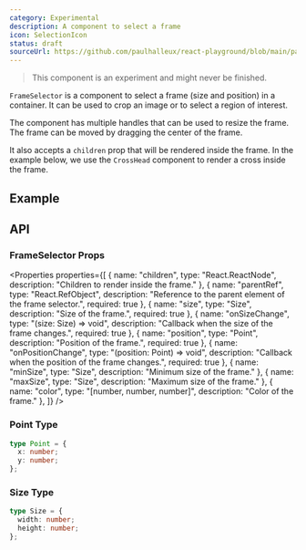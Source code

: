 ```yaml
---
category: Experimental
description: A component to select a frame
icon: SelectionIcon
status: draft
sourceUrl: https://github.com/paulhalleux/react-playground/blob/main/packages/playground/src/components/FrameSelector/FrameSelector.tsx
---
```


> This component is an experiment and might never be finished.

`FrameSelector` is a component to select a frame (size and position) in a container.
It can be used to crop an image or to select a region of interest.

The component has multiple handles that can be used to resize the frame.
The frame can be moved by dragging the center of the frame.

It also accepts a `children` prop that will be rendered inside the frame. In the example below, we use the `CrossHead` component to render a cross inside the frame.

## Example

<Example name="FrameSelector" />

## API

### FrameSelector Props

<Properties properties={[
  { name: "children", type: "React.ReactNode", description: "Children to render inside the frame." },
  { name: "parentRef", type: "React.RefObject<HTMLElement>", description: "Reference to the parent element of the frame selector.", required: true },
  { name: "size", type: "Size", description: "Size of the frame.", required: true },
  { name: "onSizeChange", type: "(size: Size) => void", description: "Callback when the size of the frame changes.", required: true },
  { name: "position", type: "Point", description: "Position of the frame.", required: true },
  { name: "onPositionChange", type: "(position: Point) => void", description: "Callback when the position of the frame changes.", required: true },
  { name: "minSize", type: "Size", description: "Minimum size of the frame." },
  { name: "maxSize", type: "Size", description: "Maximum size of the frame." },
  { name: "color", type: "[number, number, number]", description: "Color of the frame." },
]} />

### Point Type

```ts
type Point = {
  x: number;
  y: number;
};
```

### Size Type

```ts
type Size = {
  width: number;
  height: number;
};
```